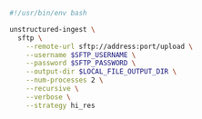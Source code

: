 ```bash Shell
#!/usr/bin/env bash

unstructured-ingest \
  sftp \
    --remote-url sftp://address:port/upload \
    --username $SFTP_USERNAME \
    --password $SFTP_PASSWORD \
    --output-dir $LOCAL_FILE_OUTPUT_DIR \
    --num-processes 2 \
    --recursive \
    --verbose \
    --strategy hi_res
```
